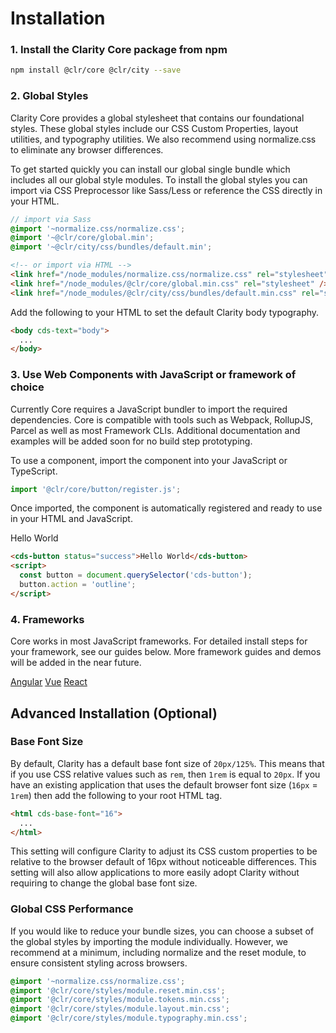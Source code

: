 
<Meta title="Documentation/Getting Started" />

# Installation

### 1. Install the Clarity Core package from npm

```bash
npm install @clr/core @clr/city --save
```

### 2. Global Styles

Clarity Core provides a global stylesheet that contains our foundational styles.
These global styles include our CSS Custom Properties, layout utilities, and typography utilities.
We also recommend using normalize.css to eliminate any browser differences.

To get started quickly you can install our global single bundle which includes
all our global style modules. To install the global styles you can import via CSS
Preprocessor like Sass/Less or reference the CSS directly in your HTML.

```scss
// import via Sass
@import '~normalize.css/normalize.css';
@import '~@clr/core/global.min';
@import '~@clr/city/css/bundles/default.min';
```

```html
<!-- or import via HTML -->
<link href="/node_modules/normalize.css/normalize.css" rel="stylesheet" />
<link href="/node_modules/@clr/core/global.min.css" rel="stylesheet" />
<link href="/node_modules/@clr/city/css/bundles/default.min.css" rel="stylesheet" />
```

Add the following to your HTML to set the default Clarity body typography.

```html
<body cds-text="body">
  ...
</body>
```

### 3. Use Web Components with JavaScript or framework of choice

Currently Core requires a JavaScript bundler to import the required dependencies.
Core is compatible with tools such as Webpack, RollupJS, Parcel as well
as most Framework CLIs. Additional documentation and examples will be added
soon for no build step prototyping.

To use a component, import the component into your JavaScript or TypeScript.

```typescript
import '@clr/core/button/register.js';
```

Once imported, the component is automatically registered and ready to use in your HTML and JavaScript.

<cds-button status="success" action="outline">Hello World</cds-button>

```html
<cds-button status="success">Hello World</cds-button>
<script>
  const button = document.querySelector('cds-button');
  button.action = 'outline';
</script>
```

### 4. Frameworks

Core works in most JavaScript frameworks. For detailed install steps for your
framework, see our guides below. More framework guides and
demos will be added in the near future.

<cds-mdx cds-layout="horizontal gap:sm align:center">
  <cds-button action="outline">
    <a href="./?path=/docs/documentation-angular--page">Angular</a>
  </cds-button>
  <cds-button action="outline">
    <a href="./?path=/docs/documentation-vue--page">Vue</a>
  </cds-button>
  <cds-button action="outline">
    <a href="./?path=/docs/documentation-react--page">React</a>
  </cds-button>
</cds-mdx>

<cds-mdx cds-layout="m-t:xl m-b:xl display:block"></cds-mdx>

## Advanced Installation (Optional)

### Base Font Size

By default, Clarity has a default base font size of `20px/125%`. This means that
if you use CSS relative values such as `rem`, then `1rem` is equal to `20px`. If
you have an existing application that uses the default browser font size
(`16px` = `1rem`) then add the following to your root HTML tag.

```html
<html cds-base-font="16">
  ...
</html>
```

This setting will configure Clarity to adjust its CSS custom properties to be
relative to the browser default of 16px without noticeable differences. This
setting will also allow applications to more easily adopt Clarity without
requiring to change the global base font size.

### Global CSS Performance

If you would like to reduce your bundle sizes, you can choose a subset of the
global styles by importing the module individually. However, we recommend at a
minimum, including normalize and the reset module, to ensure consistent styling
across browsers.

```scss
@import '~normalize.css/normalize.css';
@import '@clr/core/styles/module.reset.min.css';
@import '@clr/core/styles/module.tokens.min.css';
@import '@clr/core/styles/module.layout.min.css';
@import '@clr/core/styles/module.typography.min.css';
```
